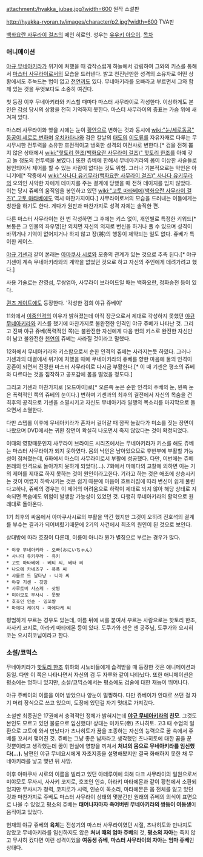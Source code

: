attachment:/hyakka_jubae.jpg?width=600
원작 소설판

http://hyakka-ryoran.tv/images/character/p2.jpg?width=600
TVA판

[[백화요란 사무라이 걸즈]]의 메인 히로인. 성우는 [[유우키 아오이]].
[[목차]]
=== 애니메이션 ===
[[야규 무네아키라]]가 위기에 처했을 때 갑작스럽게 하늘에서 강림하여 그와의 키스를 통해서 [[마스터 사무라이]]로서의 모습을 드러낸다. 밝고 천진난만한 성격의 소유자로 어떤 상황에서도 주눅드는 법이 없고 [[천연]]끼도 있다. 무네아키라를 오빠라고 부르면서 그와 함께 있는 것을 무엇보다도 소중히 여긴다. 

첫 등장 이후 무네아키라와 키스할 때마다 마스터 사무라이로 각성한다. 이상하게도 본인은 [[각성]] 당시의 상황을 전혀 기억하지 못한다. 마스터 사무라이의 증표는 가슴 위에 새겨져 있다.

마스터 사무라이화 했을 시에는 눈이 [[황안]]으로 변하는 것과 동시에 [[wiki:"눈/세로동공" 동공이 세로로 변하며]] [[우치카타나]]와 검은 칼날의 [[태도]]의 [[이도류]]를 자유자재로 다루는 무시무시한 전투력을 소유한 호전적이고 냉혹한 성격의 여전사로 변한다.[* 검을 전혀 뽑지 않은 상태에서 [[wiki:"핫토리 한조(백화요란 사무라이 걸즈)" 핫토리 한조]]를 아예 갖고 놀 정도의 전투력을 보였다.] 또한 쥬베에 한해서 무네아키라의 몸이 이상한 사슬들로 봉인되어서 제어를 할 수 있는 사람이 없다는 것도 위험. 그러나 기본적으로는 악인은 아니기에[* 작중에서 [[wiki:"사나다 유키무라(백화요란 사무라이 걸즈)" 사나다 유키무라]]의 오의인 사악한 자에게 데미지를 주는 결계에 당했을 때 전혀 데이지를 입지 않았다. 이는 당시 쥬베의 움직임을 봉인하고 있던 [[wiki:"고토 마타베에(백화요란 사무라이 걸즈)" 고토 마타베에]]도 역시 마찬가지이다.] 사무라이로서의 모습을 드러내는 이들에게는 칭찬을 하기도 한다. 게다가 원판과 마찬가지로 성격 자체는 솔직한 편.

다른 마스터 사무라이는 한 번 각성하면 그 후에는 키스 없이, 개인별로 특정한 키워드[* 보통은 그 인물의 좌우명]만 외치면 자신의 의지로 변신을 하거나 풀 수 있으며 성격이 바뀌거나 기억이 없어지거나 하지 않고 장(將)의 행동이 제약되는 일도 없다. 쥬베가 특이한 케이스.

[[야규 기센]]과 같이 본래는 [[아마쿠사 시로]]와 모종의 관계가 있는 것으로 추측 된다.[* 야규 기센이 계속 무네아키라와의 계약을 없었던 것으로 하고 자신의 주인에게 데려가려고 했다.]

사용 기술로는 잔영섬, 무쌍염마, 사무라이 브라이드일 때는 백화요란, 정화승천 등이 있다.

[[퀸즈 게이트]]에도 등장한다. '각성한 검희 야규 쥬베이'

11화에서 [[이중인격]]의 이유가 밝혀졌는데 아직 장군으로서 제대로 각성하지 못했던 [[야규 무네아키라]]와 키스를 했기에 마찬가지로 불완전한 인격인 야규 쥬베가 나타난 것. 그리고 진짜 야규 쥬베(폭력적인 쪽)는 불완전한 자신에게 다음 번의 키스로 완전한 자신만이 남고 불완전한 [[천연]]의 쥬베는 사라질 것이라고 말했다.

12화에서 무네아키라와 키스함으로서 순한 인격의 쥬베는 사라지는듯 하였다. 그러나 기센과의 대결에서 위기에 처했을 때에 무네아키라의 쥬베를 향한 마음에 둘의 인격이 공존이 되면서 진정한 마스터 사무라이로 다시금 부활한다.[* 이 때 기센은 평소의 쥬베와 다르다는 것을 짐작하고 공포감에 몸을 떨었을 정도다.]

그리고 기센과 마찬가지로 [오드아이]로[* 오른쪽 눈은 순한 인격의 주베의 눈, 왼쪽 눈은 폭력적인 쪽의 쥬베의 눈이다.] 변하며 기센과의 최후의 결전에서 자신의 목숨을 건 최후의 공격으로 기센을 소멸시키고 자신도 무네아키라 일행의 목소리를 마지막으로 들으면서 소멸한다.

다만 스탭롤 이후에 무네아키라가 혼자서 걸어갈 때 깜짝 놀랐다가 미소를 짓는 장면이 나왔으며 DVD에서는 귀환 장면이 확실히 나오면서 죽지 않았다는 것이 확정되었다.

이때의 영향때문인지 사무라이 브라이드 시리즈에서는 무네아키라가 키스를 해도 쥬베는 마스터 사무라이가 되지 못하였다. 몸의 낙인은 남아있으므로 후반부에 부활할 가능성이 점쳐졌는데, 6화에서 마스터 사무라이로서 부활에 성공했다. 다만, 이번에는 쥬베 본래의 인격으로 돌아가지 못하게 되었다(...). 7화에서 마에다의 고찰에 의하면 이는 기의 제어를 제대로 하지 못하는 것이 원인이라고한다. 기라고 하는 것은 애초에 상승시키는 것이 어렵지 하락시키는 것은 쉽기 때문에 마음이 흐트러짐에 따라 변신이 쉽게 풀린다고하나, 쥬베의 경우는 이 제어의 어려움으로 하락이 제대로 되지 않아 해당 상태로 지속되면 목숨에도 위험이 발생할 가능성이 있었던 것. 다행히 무네아키라의 활약으로 원래대로 돌아온다.

1기 최후의 싸움에서 아마쿠사시로의 부활을 막긴 했지만 그것이 오히려 진호석의 결계를 부수는 결과가 되어버렸기때문에 2기의 사건에서 최초의 원인이 된 것으로 보인다.

상대방에 따라 호칭이 다른데, 이름이 아니라 뭔가 별칭으로 부르는 경우가 많다.

 * 야규 무네아키라 - 오빠(おにいちゃん)
 * 사나다 유키무라 - 유키
 * 고토 마타베에 - 베티 씨, 베타 씨
 * 나오에 카네츠구 - 폭폭 씨
 * 샤를르 드 달타냥 - 니아 씨
 * 야규 기센 - 깃땅
 * 사루토비 사스케 - 삿찡
 * 미야모토 무사시 - 뭇쨩
 * 호죠인 인슌 - 잉꼬쨩
 * 마에다 케이지 - 마에다케 씨

평범하게 부르는 경우도 있는데, 이름 뒤에 씨를 붙여서 부르는 사람으로는 핫토리 한조, 사사키 코지로, 아라키 마타에몬 등이 있다. 도쿠가와 센은 센 공주님, 도쿠가와 요시히코는 요시히코님이라고 한다.

=== 소설/코믹스 ===
무네아키라가 [[핫토리 한조]] 휘하의 시노비들에게 습격받을 때 등장한 것은 애니메이션과 동일. 다만 이 쪽은 나타나면서 자신의 검 두 자루와 같이 나타났다. 또한 애니메이션은 평소에는 멍하니 있지만, 소설/코믹스에서는 평소에도 검술에 대한 재능이 뛰어나다.

야규 쥬베이의 이름을 이어 받았으나 양눈이 멀쩡하다. 다만 쥬베이가 안대로 쓰던 걸 자기 머리 장식으로 쓰고 있으며, 도장에 있던걸 자기 멋대로 가져갔다.

소설판 최종권은 17권에서 충격적인 정체가 밝혀지는데 '''[[야규 무네아키라]]의 친모'''. 그것도 본인도 모르고 있던 불륜으로 임신했다! 상대는 미카도(帝) 츠나히토. 고3 때 수업의 일환으로 교토에 와서 만났다가 츠나히토가 꿈을 조종하는 자신의 능력으로 꿈 속에서 쥬베를 꼬셔서 맺어진 것. 쥬베는 그냥 좋은 남자라고 생각했던 츠나히토에 대한 꿈을 꾼 것뿐이라고 생각했는데 꿈이 현실에 영향을 끼쳐서 '''처녀의 몸으로 무네아키라를 임신했다(...).''' 남편인 야규 무네요시에게 자초지종을 설명해봤지만 결국 화해하지 못한 채 무네아키라를 낳고 몇년 뒤 사망.

이후 아마쿠사 시로의 이름을 빌리고 있던 아테루이에 의해 다크 사무라이의 일원으로서 미야모토 무사시, 사사키 코지로, 호조인 인슌, 아라키 마타에몬과 같이 황천에서 소환되었지만 무사시가 청력, 코지로가 시력, 인슌이 목소리, 마타에몬은 몸 전체를 잃고 있던 것과 마찬가지로 쥬베도 마스터 사무라이 상태의 몇분간만 원래의 쥬베의 의식이 표면으로 나올 수 있었고 평소의 쥬베는 '''태어나자마자 죽어버린 무네아키라의 쌍둥이 여동생'''이 움직이고 있었다.

현재의 야규 쥬베의 '''육체'''는 전성기의 마스터 사무라이였던 시절, 츠나히토와 만나지도 않았고 무네아키라를 임신하지도 않은 '''처녀 때의 엄마 쥬베'''의 것, '''평소의 자아'''는 죽지 않고 무사히 컸다면 이런 성격이었을 '''여동생 쥬베''', '''마스터 사무라이의 자아'''는 '''엄마 쥬베'''인 상태다.
